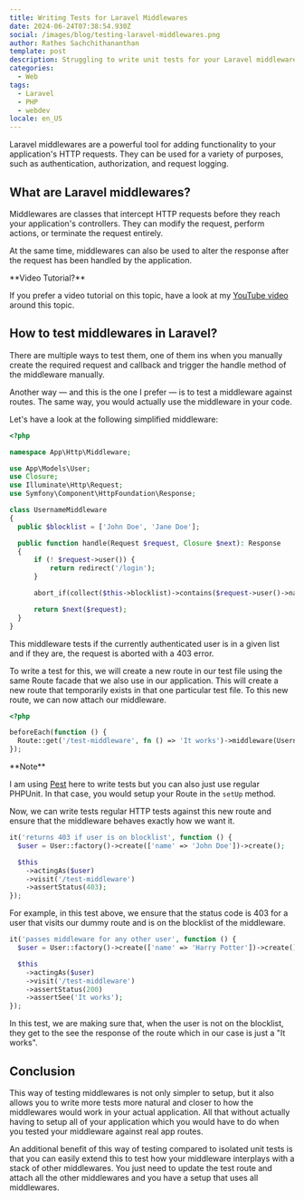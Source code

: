 ```yaml
---
title: Writing Tests for Laravel Middlewares
date: 2024-06-24T07:38:54.930Z
social: /images/blog/testing-laravel-middlewares.png
author: Rathes Sachchithananthan
template: post
description: Struggling to write unit tests for your Laravel middleware? This video provides a clear, step-by-step guide to get you started. Learn how to create a test environment, implement a sample middleware, and write assertions to ensure it functions correctly. Boost your Laravel development confidence with this practical approach to middleware testing!
categories:
  - Web
tags:
  - Laravel
  - PHP
  - webdev
locale: en_US
---
```


Laravel middlewares are a powerful tool for adding functionality to your application's HTTP requests. They can be used for a variety of purposes, such as authentication, authorization, and request logging.

## What are Laravel middlewares?

Middlewares are classes that intercept HTTP requests before they reach your application's controllers. They can modify the request, perform actions, or terminate the request entirely.

At the same time, middlewares can also be used to alter the response after the request has been handled by the application.

<Note>
**Video Tutorial?**

If you prefer a video tutorial on this topic, have a look at my [YouTube video](https://youtu.be/2YthFqrWBGA?si=FoQSSRp-LhVhicIs) around this topic.
</Note>

## How to test middlewares in Laravel?

There are multiple ways to test them, one of them ins when you manually create the required request and callback and trigger the handle method of the middleware manually.

Another way — and this is the one I prefer — is to test a middleware against routes. The same way, you would actually use the middleware in your code.

Let's have a look at the following simplified middleware:

```php
<?php

namespace App\Http\Middleware;

use App\Models\User;
use Closure;
use Illuminate\Http\Request;
use Symfony\Component\HttpFoundation\Response;

class UsernameMiddleware
{
  public $blocklist = ['John Doe', 'Jane Doe'];

  public function handle(Request $request, Closure $next): Response
  {
      if (! $request->user()) {
          return redirect('/login');
      }

      abort_if(collect($this->blocklist)->contains($request->user()->name), 403);

      return $next($request);
  }
}
```

This middleware tests if the currently authenticated user is in a given list and if they are, the request is aborted with a 403 error.

To write a test for this, we will create a new route in our test file using the same Route facade that we also use in our application. This will create a new route that temporarily exists in that one particular test file. To this new route, we can now attach our middleware.

```php
<?php

beforeEach(function () {
  Route::get('/test-middleware', fn () => 'It works')->middleware(UsernameMiddleware::class);
});

```

<Note>
**Note**

I am using [Pest](https://pestphp.com/) here to write tests but you can also just use regular PHPUnit. In that case, you would setup your Route in the `setUp` method.
</Note>

Now, we can write tests regular HTTP tests against this new route and ensure that the middleware behaves exactly how we want it.

```php
it('returns 403 if user is on blocklist', function () {
  $user = User::factory()->create(['name' => 'John Doe'])->create();

  $this
    ->actingAs($user)
    ->visit('/test-middleware')
    ->assertStatus(403);
});
```

For example, in this test above, we ensure that the status code is 403 for a user that visits our dummy route and is on the blocklist of the middleware.

```php
it('passes middleware for any other user', function () {
  $user = User::factory()->create(['name' => 'Harry Potter'])->create();

  $this
    ->actingAs($user)
    ->visit('/test-middleware')
    ->assertStatus(200)
    ->assertSee('It works');
});
```

In this test, we are making sure that, when the user is not on the blocklist, they get to the see the response of the route which in our case is just a "It works".

## Conclusion

This way of testing middlewares is not only simpler to setup, but it also allows you to write more tests more natural and closer to how the middlewares would work in your actual application. All that without actually having to setup all of your application which you would have to do when you tested your middleware against real app routes.

An additional benefit of this way of testing compared to isolated unit tests is that you can easily extend this to test how your middleware interplays with a stack of other middlewares. You just need to update the test route and attach all the other middlewares and you have a setup that uses all middlewares.